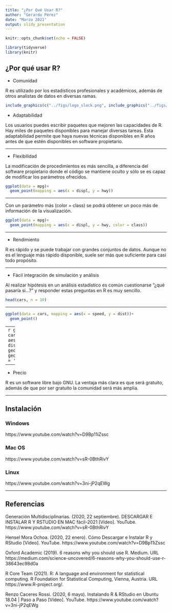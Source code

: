 ```yaml
---
title: "¿Por Qué Usar R?"
author: "Gerardo Pérez"
date: "Marzo 2021"
output: slidy_presentation
---
```


```r
knitr::opts_chunk$set(echo = FALSE)
```

```r
library(tidyverse)
library(knitr)
```

## ¿Por qué usar R?

* Comunidad

R es utilizado por los estadísticos profesionales y académicos, además de otros analistas de datos en diversas ramas.

```r
include_graphics(c("../figs/logo_slack.png", include_graphics("../figs/logo_stackoverflow.png")))
```

* Adaptabilidad

Los usuarios puedes escribir paquetes que mejoren las capacidades de R. Hay miles de paquetes disponibles para manejar diversas tareas. Esta adaptabilidad permite que haya nuevas técnicas disponibles en R años antes de que estén disponibles en software propietario.

---

* Flexibilidad

La modificación de procedimientos es más sencilla, a diferencia del software propietario donde el código se mantiene oculto y sólo se es capaz de modificar los parámetros ofrecidos.

```r
ggplot(data = mpg)+
  geom_point(mapping = aes(x = displ, y = hwy))
```


---

Con un parámetro más (color = class) se podrá obtener un poco más de información de la visualización.

```r
ggplot(data = mpg)+
  geom_point(mapping = aes(x = displ, y = hwy, color = class))
```

---

* Rendimiento

R es rápido y se puede trabajar con grandes conjuntos de datos. Aunque no es el lenguaje más rápido disponible, suele ser más que suficiente para casi todo propósito.

---

* Fácil integración de simulación y análisis

Al realizar hipótesis en un análisis estadístico es común cuestionarse "¿qué pasaría si...?" y responder estas preguntas en R es muy sencillo.

```r
head(cars, n = 10)
```
---

```r
ggplot(data = cars, mapping = aes(x = speed, y = dist))+
  geom_point()
```

---
```r
ggplot(data = cars, mapping = aes(x = speed, y = dist))+
  geom_point()+
  geom_smooth(method = 'lm')
```

---

* Precio

R es un software libre bajo GNU. La ventaja más clara es que será gratuito, además de que por ser gratuito la comunidad será más amplia.

---

## Instalación

### Windows

https://www.youtube.com/watch?v=D9Bp11iZssc

### Mac OS

https://www.youtube.com/watch?v=sR-0BthRivY

### Linux

https://www.youtube.com/watch?v=3ni-jP2qEWg

---
## Referencias

Generación Multidisciplinarias. (2020, 22 septiembre). DESCARGAR E INSTALAR R Y RSTUDIO   EN MAC fácil-2021 [Vídeo]. YouTube. https://www.youtube.com/watch?v=sR-0BthRivY

Hensel Mora Ochoa. (2020, 22 enero). Cómo Descargar e Instalar R y RStudio [Vídeo].      YouTube. https://www.youtube.com/watch?v=D9Bp11iZssc

Oxford Academic (2019). 6 reasons why you should use R. Medium. URL
  https://medium.com/science-uncovered/6-reasons-why-you-should-use-r-38643ec98d0a
  
R Core Team (2021). R: A language and environment for statistical computing. R
  Foundation for Statistical Computing, Vienna, Austria. URL
  https://www.R-project.org/.
  
Renzo Caceres Rossi. (2020, 6 mayo). Instalando R & RStudio en Ubuntu 18.04 | Paso a     Paso [Vídeo]. YouTube. https://www.youtube.com/watch?v=3ni-jP2qEWg
  
